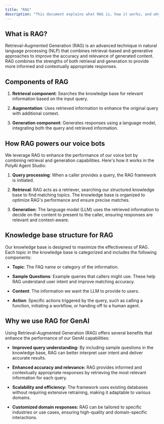 ```yaml
---
title: "RAG"
description: "This document explains what RAG is, how it works, and why we use it to enhance our GenAI capabilities."
---
```


## What is RAG?

Retrieval-Augmented Generation (RAG) is an advanced technique in natural language processing (NLP) that combines retrieval-based
and generative approaches to improve the accuracy and relevance of generated content. RAG combines the strengths of both retrieval
and generation to provide more informed and contextually appropriate responses.

## Components of RAG

1. **Retrieval component**: Searches the knowledge base for relevant information based on the input query.

2. **Augmentation**: Uses retrieved information to enhance the original query with additional context.

3. **Generation component**: Generates responses using a language model, integrating both the query and retrieved information.

## How RAG powers our voice bots

We leverage RAG to enhance the performance of our voice bot by combining retrieval and generation capabilities. Here's how it works in the PolyAI Agent Studio:

1. **Query processing**: When a caller provides a query, the RAG framework is initiated.

2. **Retrieval**: RAG acts as a retriever, searching our structured knowledge base to find matching topics. The knowledge base is organized to optimize RAG's performance and ensure precise matches.

3. **Generation**: The language model (LLM) uses the retrieved information to decide on the content to present to the caller, ensuring responses are relevant and context-aware.

## Knowledge base structure for RAG

Our knowledge base is designed to maximize the effectiveness of RAG. Each topic in the knowledge base is categorized and includes the following components:

* **Topic**: The FAQ name or category of the information.

* **Sample Questions**: Example queries that callers might use. These help RAG understand user intent and improve matching accuracy.

* **Content**: The information we want the LLM to provide to users.

* **Action**: Specific actions triggered by the query, such as calling a function, initiating a workflow, or handing off to a human agent.

## Why we use RAG for GenAI

Using Retrieval-Augmented Generation (RAG) offers several benefits that enhance the performance of our GenAI capabilities:

* **Improved query understanding:** By including sample questions in the knowledge base, RAG can better interpret user intent and deliver accurate results.

* **Enhanced accuracy and relevance:** RAG provides informed and contextually appropriate responses by retrieving the most relevant information for each query.

* **Scalability and efficiency:** The framework uses existing databases without requiring extensive retraining, making it adaptable to various domains.

* **Customized domain responses:** RAG can be tailored to specific industries or use cases, ensuring high-quality and domain-specific interactions.